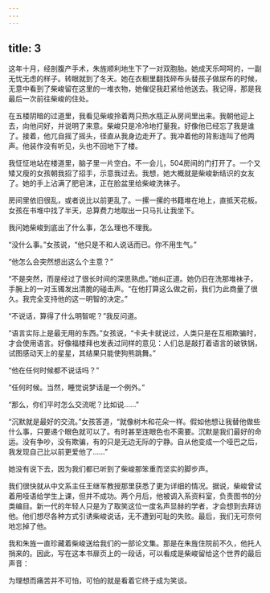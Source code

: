 ```yaml
---
---
---
```

title: 3
---




这年十月，经剖腹产手术，朱旌顺利地生下了一对双胞胎。她成天乐呵呵的，一副无忧无虑的样子。转眼就到了冬天。她在衣橱里翻找碎布头替孩子做尿布的时候，无意中看到了柴峻留在这里的一堆衣物，她催促我赶紧给他送去。我记得，那是我最后一次前往柴峻的住处。

在五楼阴暗的过道里，我看见柴峻拎着两只热水瓶正从房间里出来。我朝他迎上去，向他问好，并说明了来意。柴峻只是冷冷地打量我，好像他已经忘了我是谁了。接着，他兀自摇了摇头，径直从我身边走开了。我冲着他的背影连叫了他两声。他装作没有听见，头也不回地下了楼。

我怔怔地站在楼道里，脑子里一片空白。不一会儿，504房间的门打开了。一个又矮又瘦的女孩朝我招了招手，示意我过去。我想，她大概就是柴峻新结识的女友了。她的手上沾满了肥皂沫，正在脸盆里给柴峻洗袜子。

房间里依旧很乱，或者说比以前更乱了。一摞一摞的书籍堆在地上，直抵天花板。女孩在书堆中找了半天，总算费力地取出一只马扎让我坐下。

我问她柴峻到底出了什么事，怎么理也不理我。

“没什么事。”女孩说，“他只是不和人说话而已。你不用生气。”

“他怎么会突然想出这么个主意？”

“不是突然，而是经过了很长时间的深思熟虑。”她纠正道。她仍旧在洗那堆袜子，手腕上的一对玉镯发出清脆的碰击声。“在他打算这么做之前，我们为此商量了很久。我完全支持他的这一明智的决定。”

“不说话，算得了什么明智呢？”我反问道。

“语言实际上是最无用的东西。”女孩说，“卡夫卡就说过，人类只是在互相欺骗时，才会使用语言。好像福楼拜也发表过同样的意见：人们总是敲打着语言的破铁锅，试图感动天上的星星，其结果只能使狗熊跳舞。”

“他在任何时候都不说话吗？”

“任何时候。当然，睡觉说梦话是一个例外。”

“那么，你们平时怎么交流呢？比如说……”

“沉默就是最好的交流。”女孩答道，“就像树木和花朵一样。假如他想让我替他做些什么事，只要递个眼色就可以了。有时甚至连眼色也不需要。沉默是我们最好的命运。没有争吵，没有欺骗，有的只是无边无际的宁静。自从他变成一个哑巴之后，我发现自己比以前更爱他了……”

她没有说下去，因为我们都已听到了柴峻那笨重而坚实的脚步声。

我们很快就从中文系主任王继军教授那里获悉了更为详细的情况。据说，柴峻曾试着用哑语给学生上课，但并不成功。两个月后，他被调入系资料室，负责图书的分类编目。新一代的年轻人只是为了取笑这位一度名声显赫的学者，才会想到去拜访他。他们想尽各种方式引诱柴峻说话，无不遭到可耻的失败。最后，我们无可奈何地忘掉了他。

我和朱旌一直珍藏着柴峻送给我们的一部论文集。那是在朱旌住院前不久，他托人捎来的。因此，写在这本书扉页上的一段话，可以看成是柴峻留给这个世界的最后声音：

为理想而痛苦并不可怕，可怕的就是看着它终于成为笑谈。